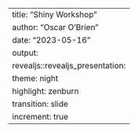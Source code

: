 ---
title: "Shiny Workshop"
author: "Oscar O'Brien"
date: "2023-05-16"
output: 
  revealjs::revealjs_presentation:
    theme: night
    highlight: zenburn
    transition: slide
    increment: true
---